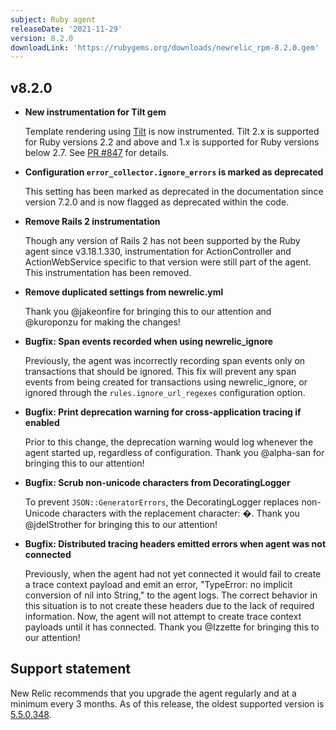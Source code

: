 ```yaml
---
subject: Ruby agent
releaseDate: '2021-11-29'
version: 8.2.0
downloadLink: 'https://rubygems.org/downloads/newrelic_rpm-8.2.0.gem'
---
```



  ## v8.2.0

  * **New instrumentation for Tilt gem**

    Template rendering using [Tilt](https://github.com/rtomayko/tilt) is now instrumented. Tilt 2.x is supported for Ruby versions 2.2 and above and  1.x is supported for Ruby versions below 2.7. See [PR #847](https://github.com/newrelic/newrelic-ruby-agent/pull/847) for details.

  * **Configuration `error_collector.ignore_errors` is marked as deprecated**

    This setting has been marked as deprecated in the documentation since version 7.2.0 and is now flagged as deprecated within the code.

  * **Remove Rails 2 instrumentation**

    Though any version of Rails 2 has not been supported by the Ruby agent since v3.18.1.330, instrumentation for ActionController and ActionWebService specific to that version were still part of the agent. This instrumentation has been removed.

  * **Remove duplicated settings from newrelic.yml**

    Thank you @jakeonfire for bringing this to our attention and @kuroponzu for making the changes!

  * **Bugfix: Span events recorded when using newrelic_ignore**

    Previously, the agent was incorrectly recording span events only on transactions that should be ignored. This fix will prevent any span events from being created for transactions using newrelic_ignore, or ignored through the `rules.ignore_url_regexes` configuration option.

  * **Bugfix: Print deprecation warning for cross-application tracing if enabled**

    Prior to this change, the deprecation warning would log whenever the agent started up, regardless of configuration. Thank you @alpha-san for bringing this to our attention!

  * **Bugfix: Scrub non-unicode characters from DecoratingLogger**

    To prevent `JSON::GeneratorErrors`, the DecoratingLogger replaces non-Unicode characters with the replacement character: �. Thank you @jdelStrother for bringing this to our attention!

  * **Bugfix: Distributed tracing headers emitted errors when agent was not connected**

    Previously, when the agent had not yet connected it would fail to create a trace context payload and emit an error, "TypeError: no implicit conversion of nil into String," to the agent logs. The correct behavior in this situation is to not create these headers due to the lack of required information. Now, the agent will not attempt to create trace context payloads until it has connected. Thank you @Izzette for bringing this to our attention!


## Support statement

New Relic recommends that you upgrade the agent regularly and at a minimum every 3 months. As of this release, the oldest supported version is [5.5.0.348](https://docs.newrelic.com/docs/release-notes/agent-release-notes/ruby-release-notes/ruby-agent-550348).
